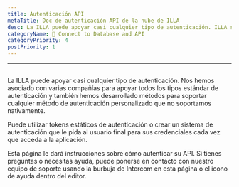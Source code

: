 ```yaml
---
title: Autenticación API
metaTitle: Doc de autenticación API de la nube de ILLA
desc: La ILLA puede apoyar casi cualquier tipo de autenticación. ILLA se ha asociado con varias compañías para apoyar todos los tipos estándar de autenticación y también ha desarrollado métodos para soportar cualquier método de autenticación personalizado que no soportamos nativamente.
categoryName: 📲 Connect to Database and API
categoryPriority: 4
postPriority: 1
---
```


* * *

## <Heading hidden>Autenticación API</Heading>

La ILLA puede apoyar casi cualquier tipo de autenticación. Nos hemos asociado con varias compañías para apoyar todos los tipos estándar de autenticación y también hemos desarrollado métodos para soportar cualquier método de autenticación personalizado que no soportamos nativamente.

Puede utilizar tokens estáticos de autenticación o crear un sistema de autenticación que le pida al usuario final para sus credenciales cada vez que acceda a la aplicación.

Esta página le dará instrucciones sobre cómo autenticar su API. Si tienes preguntas o necesitas ayuda, puede ponerse en contacto con nuestro equipo de soporte usando la burbuja de Intercom en esta página o el icono de ayuda dentro del editor.

